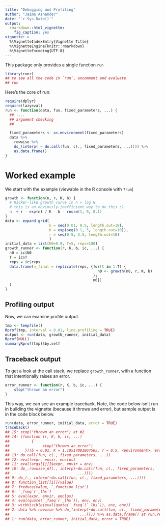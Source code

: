 ```yaml
---
title: "Debugging and Profiling"
author: "Jaime Ashander"
date: "`r Sys.Date()`"
output:
  rmarkdown::html_vignette:
    fig_caption: yes
vignette: >
  %\VignetteIndexEntry{Vignette Title}
  %\VignetteEngine{knitr::rmarkdown}
  %\VignetteEncoding{UTF-8}
---
```


This package only provides a single function `run`

```r
library(runr)
## to see all the code in `run`, uncomment and evaluate
## run
```

Here's the core of run:
```r
require(dplyr)
require(lazyeval)
run <- function(data, fun, fixed_parameters, ...) {
  ## ....
  ## argument checking
  ##

  fixed_parameters <- as.environment(fixed_parameters)
  data %>%
    rowwise %>%
    do_(interp( ~ do.call(fun, c(., fixed_parameters, ...)))) %>%
    as.data.frame()
}
```


# Worked example

We start with the example (viewable in the R console with `?run`)

```r
growth <- function(n, r, K, b) {
  # Ricker-like growth curve in n = log N
  # this is an obviously-inefficient way to do this ;)
  n  + r - exp(n) / K - b - rnorm(1, 0, 0.1)
}
data <- expand.grid(
                    b = seq(0.01, 0.5, length.out=10),
                    K = exp(seq(0.1, 5, length.out=10)),
                    r = seq(0.5, 3.5, length.out=10)
                    )
initial_data = list(N0=0.9, T=5, reps=100)
growth_runner <- function(r, K, b, ic, ...) {
  n0 = ic$N0
  T = ic$T
  reps = ic$reps
  data.frame(n_final = replicate(reps, {for(t in 1:T) {
                                          n0 <- growth(n0, r, K, b)
                                        };
                                        n0})
  )
}
```



## Profiling output

Now, we can examine profile output.

```r
tmp <- tempfile()
Rprof(tmp, interval = 0.01, line.profiling = TRUE)
output <- run(data, growth_runner, initial_data)
Rprof(NULL)
summaryRprof(tmp)$by.self
```

## Traceback output

To get a look at the call stack, we  replace `growth_runner`, with a function
that intentionally raises an error.

```r
error_runner <- function(r, K, b, ic, ...) {
    stop("thrown an error")
}
```

This way, we can see an example traceback. Note, the code below isn't run in
building the vignette (because it throws and error), but sample output is in
the code block below.

```r
run(data, error_runner, initial_data, error = TRUE)
traceback()
## 15: stop("thrown an error") at #2
## 14: (function (r, K, b, ic, ...)
##          {
## 		         stop("thrown an error")
## 	     })(b = 0.01, K = 1.10517091807565, r = 0.5, <environment>, error = TRUE)
## 13: do.call(fun, c(., fixed_parameters, ...))
## 12: eval(expr, envir, enclos)
## 11: eval(args[[j]]$expr, envir = env)
## 10: do_.rowwise_df(., interp(~do.call(fun, c(., fixed_parameters,
## 					             ...))))
## 9: do_(., interp(~do.call(fun, c(., fixed_parameters, ...))))
## 8: function_list[[i]](value)
## 7: freduce(value, `_function_list`)
## 6: `_fseq`(`_lhs`)
## 5: eval(expr, envir, enclos)
## 4: eval(quote(`_fseq`(`_lhs`)), env, env)
## 3: withVisible(eval(quote(`_fseq`(`_lhs`)), env, env))
## 2: data %>% rowwise %>% do_(interp(~do.call(fun, c(., fixed_parameters,
## 						          ...)))) %>% as.data.frame() at run.r#55
## 1: run(data, error_runner, initial_data, error = TRUE)
```
